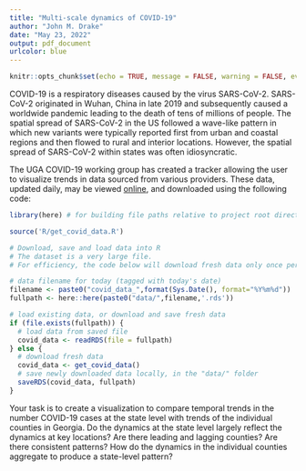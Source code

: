 ```yaml
---
title: "Multi-scale dynamics of COVID-19"
author: "John M. Drake"
date: "May 23, 2022"
output: pdf_document
urlcolor: blue
---
```


```r
knitr::opts_chunk$set(echo = TRUE, message = FALSE, warning = FALSE, eval=FALSE)
```

COVID-19 is a respiratory diseases caused by the virus SARS-CoV-2.
SARS-CoV-2 originated in Wuhan, China in late 2019 and subsequently caused a worldwide pandemic leading to the death of tens of millions of people.
The spatial spread of SARS-CoV-2 in the US followed a wave-like pattern in which new variants were typically reported first from urban and coastal regions and then flowed to rural and interior locations. 
However, the spatial spread of SARS-CoV-2 within states was often idiosyncratic.

The UGA COVID-19 working group has created a tracker allowing the user to visualize trends in data sourced from various providers. 
These data, updated daily, may be viewed [online](https://www.covid19.uga.edu/tracker.html), and downloaded using the following code:

```r
library(here) # for building file paths relative to project root directory ("here")

source('R/get_covid_data.R')

# Download, save and load data into R
# The dataset is a very large file. 
# For efficiency, the code below will download fresh data only once per day.

# data filename for today (tagged with today's date)
filename <- paste0("covid_data_",format(Sys.Date(), format="%Y%m%d"))
fullpath <- here::here(paste0("data/",filename,'.rds')) 

# load existing data, or download and save fresh data
if (file.exists(fullpath)) {
  # load data from saved file
  covid_data <- readRDS(file = fullpath)    
} else {
  # download fresh data
  covid_data <- get_covid_data()
  # save newly downloaded data locally, in the "data/" folder
  saveRDS(covid_data, fullpath)
}
```

Your task is to create a visualization to compare temporal trends in the number COVID-19 cases at the state level with trends of the individual counties in Georgia.
Do the dynamics at the state level largely reflect the dynamics at key locations?
Are there leading and lagging counties?
Are there consistent patterns?
How do the dynamics in the individual counties aggregate to produce a state-level pattern?
